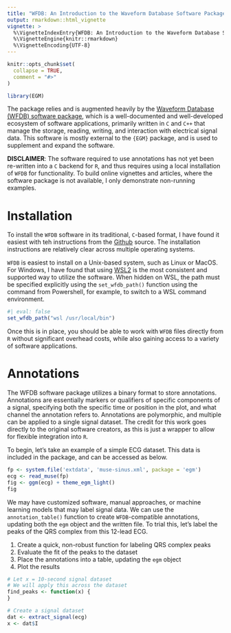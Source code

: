 ```yaml
---
title: "WFDB: An Introduction to the Waveform Database Software Package"
output: rmarkdown::html_vignette
vignette: >
  %\VignetteIndexEntry{WFDB: An Introduction to the Waveform Database Software Package}
  %\VignetteEngine{knitr::rmarkdown}
  %\VignetteEncoding{UTF-8}
---
```


```r
knitr::opts_chunk$set(
  collapse = TRUE,
  comment = "#>"
)
```

```r
library(EGM)
```

The package relies and is augmented heavily by the [Waveform Database (WFDB) software package](https://physionet.org/content/wfdb/10.7.0/), which is a well-documented and well-developed ecosystem of software applications, primarily written in `C` and `C++` that manage the storage, reading, writing, and interaction with electrical signal data.
This software is mostly external to the `{EGM}` package, and is used to supplement and expand the software.

__DISCLAIMER__: The software required to use annotations has not yet been re-written into a `C` backend for `R`, and thus requires using a local installation of `WFDB` for functionality. 
To build online vignettes and articles, where the software package is not available, I only demonstrate non-running examples.

# Installation

To install the `WFDB` software in its traditional, `C`-based format, I have found it easiest with teh instructions from the [Github](https://github.com/bemoody/wfdb) source. 
The installation instructions are relatively clear across multiple operating systems.

`WFDB` is easiest to install on a Unix-based system, such as Linux or MacOS. 
For Windows, I have found that using [WSL2](https://learn.microsoft.com/en-us/windows/wsl/install) is the most consistent and supported way to utilize the software.
When hidden on WSL, the path must be specified explicitly using the `set_wfdb_path()` function using the command from Powershell, for example, to switch to a WSL command environment.

```r
#| eval: false
set_wfdb_path("wsl /usr/local/bin")
```

Once this is in place, you should be able to work with `WFDB` files directly from `R` without significant overhead costs, while also gaining access to a variety of software applications.

# Annotations

The WFDB software package utilizes a binary format to store annotations.
Annotations are essentially markers or qualifiers of specific components of a signal, specifying both the specific time or position in the plot, and what channel the annotation refers to. 
Annotations are polymorphic, and multiple can be applied to a single signal dataset. 
The credit for this work goes directly to the original software creators, as this is just a wrapper to allow for flexible integration into `R`. 

To begin, let's take an example of a simple ECG dataset.
This data is included in the package, and can be accessed as below.

```r
fp <- system.file('extdata', 'muse-sinus.xml', package = 'egm')
ecg <- read_muse(fp)
fig <- ggm(ecg) + theme_egm_light()
fig
```

We may have customized software, manual approaches, or machine learning models that may label signal data.
We can use the `annotation_table()` function to create `WFDB`-compatible annotations, updating both the `egm` object and the written file.
To trial this, let's label the peaks of the QRS complex from this 12-lead ECG.

1. Create a quick, non-robust function for labeling QRS complex peaks
1. Evaluate the fit of the peaks to the dataset
1. Place the annotations into a table, updating the `egm` object
1. Plot the results

```r
# Let x = 10-second signal dataset
# We will apply this across the dataset
find_peaks <- function(x) {
}

# Create a signal dataset
dat <- extract_signal(ecg)
x <- dat$I
```
